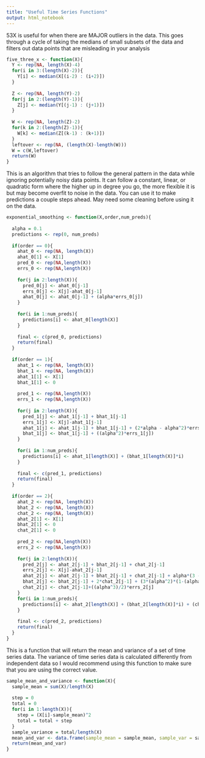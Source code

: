 ```yaml
---
title: "Useful Time Series Functions"
output: html_notebook
---
```


53X is useful for when there are MAJOR outliers in the data. This goes through a cycle of taking the medians of small subsets of the data and filters out data points that are misleading in your analysis

```r
five_three_x <- function(X){
  Y <- rep(NA, length(X)-4)
  for(i in 3:(length(X)-2)){
    Y[i] <- median(X[(i-2) : (i+2)])
  }
  
  Z <- rep(NA, length(Y)-2)
  for(j in 2:(length(Y)-1)){
    Z[j] <- median(Y[(j-1) : (j+1)])
  }
  
  W <- rep(NA, length(Z)-2)
  for(k in 2:(length(Z)-1)){
    W[k] <- median(Z[(k-1) : (k+1)])
  }
  leftover <- rep(NA, (length(X)-length(W)))
  W = c(W,leftover)
  return(W)
}
```



This is an algorithm that tries to follow the general pattern in the data while ignoring potentially noisy data points. It can follow a constant, linear, or quadratic form where the higher up in degree you go, the more flexible it is but may become overfit to noise in the data. You can use it to make predictions a couple steps ahead. May need some cleaning before using it on the data. 

```r
exponential_smoothing <- function(X,order,num_preds){
  
  alpha = 0.1
  predictions <- rep(0, num_preds)
  
  if(order == 0){
    ahat_0 <- rep(NA, length(X))
    ahat_0[1] <- X[1]
    pred_0 <- rep(NA,length(X))
    errs_0 <- rep(NA,length(X))
    
    for(j in 2:length(X)){
      pred_0[j] <- ahat_0[j-1]
      errs_0[j] <- X[j]-ahat_0[j-1]
      ahat_0[j] <- ahat_0[j-1] + (alpha*errs_0[j])
    }
    
    for(i in 1:num_preds){
      predictions[i] <- ahat_0[length(X)]
    }
    
    final <- c(pred_0, predictions)
    return(final)
  }
  
  if(order == 1){
    ahat_1 <- rep(NA, length(X))
    bhat_1 <- rep(NA, length(X))
    ahat_1[1] <- X[1]
    bhat_1[1] <- 0
    
    pred_1 <- rep(NA,length(X))
    errs_1 <- rep(NA,length(X))
    
    for(j in 2:length(X)){
      pred_1[j] <- ahat_1[j-1] + bhat_1[j-1]
      errs_1[j] <- X[j]-ahat_1[j-1]
      ahat_1[j] <- ahat_1[j-1] + bhat_1[j-1] + (2*alpha - alpha^2)*errs_1[j]
      bhat_1[j] <- bhat_1[j-1] + ((alpha^2)*errs_1[j])
    }
    
    for(i in 1:num_preds){
      predictions[i] <- ahat_1[length(X)] + (bhat_1[length(X)]*i)
    }
    
    final <- c(pred_1, predictions)
    return(final)
  }
  
  if(order == 2){
    ahat_2 <- rep(NA, length(X))
    bhat_2 <- rep(NA, length(X))
    chat_2 <- rep(NA, length(X))
    ahat_2[1] <- X[1]
    bhat_2[1] <- 0
    chat_2[1] <- 0
    
    pred_2 <- rep(NA,length(X))
    errs_2 <- rep(NA,length(X))
    
    for(j in 2:length(X)){
      pred_2[j] <- ahat_2[j-1] + bhat_2[j-1] + chat_2[j-1]
      errs_2[j] <- X[j]-ahat_2[j-1]
      ahat_2[j] <- ahat_2[j-1] + bhat_2[j-1] + chat_2[j-1] + alpha*(3 - 3*alpha + alpha^2)*errs_2[j]
      bhat_2[j] <- bhat_2[j-1] + 2*chat_2[j-1] + (3*(alpha^2)*(1-(alpha/2))*errs_2[j])
      chat_2[j] <- chat_2[j-1]+((alpha^3)/2)*errs_2[j]
    }
    for(i in 1:num_preds){
      predictions[i] <- ahat_2[length(X)] + (bhat_2[length(X)]*i) + (chat_2[length(X)]*i^2)
    }
    
    final <- c(pred_2, predictions)
    return(final)
  }
}

```


This is a function that will return the mean and variance of a set of time series data. The variance of time series data is calculated differently from independent data so I would recommend using this function to make sure that you are using the correct value.
```r
sample_mean_and_variance <- function(X){
  sample_mean = sum(X)/length(X)
  
  step = 0
  total = 0
  for(i in 1:length(X)){
    step = (X[i]-sample_mean)^2
    total = total + step
  }
  sample_variance = total/length(X)
  mean_and_var <- data.frame(sample_mean = sample_mean, sample_var = sample_variance)
  return(mean_and_var)
}
```